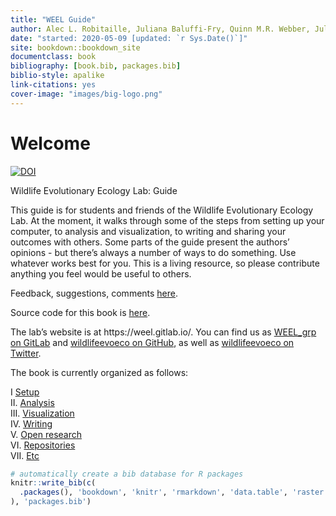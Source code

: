 ```yaml
--- 
title: "WEEL Guide"
author: Alec L. Robitaille, Juliana Baluffi-Fry, Quinn M.R. Webber, Julie W. Turner, Isabella C. Richmond, Christina M. Prokopenko, Katrien A. Kingdon
date: "started: 2020-05-09 [updated: `r Sys.Date()`]"
site: bookdown::bookdown_site
documentclass: book
bibliography: [book.bib, packages.bib]
biblio-style: apalike
link-citations: yes
cover-image: "images/big-logo.png"
---
```



# Welcome

[![DOI](https://zenodo.org/badge/DOI/10.5281/zenodo.5535039.svg)](https://doi.org/10.5281/zenodo.5535038)


Wildlife Evolutionary Ecology Lab: Guide


This guide is for students and friends of the Wildlife Evolutionary Ecology Lab.
At the moment, it walks through some of the steps from setting up your computer,
to analysis and visualization, to writing and sharing your outcomes with others.
Some parts of the guide present the authors' opinions - but there's always a
number of ways to do something. Use whatever works best for you. This is
a living resource, so please contribute anything you feel would be useful 
to others. 

Feedback, suggestions, comments [here](https://gitlab.com/weel/guide/-/issues). 

Source code for this book is [here](https://gitlab.com/weel/guide). 

The lab's website is at https://weel.gitlab.io/. You can find us as
[WEEL_grp on GitLab](https://gitlab.com/WEEL_grp) and [wildlifeevoeco on GitHub](https://github.com/wildlifeevoeco/), as well as [wildlifeevoeco on Twitter](https://twitter.com/wildlifeevoeco). 


The book is currently organized as follows:

I [Setup](#setup)  
II. [Analysis](#data-science)  
III. [Visualization](#ggplot2)  
IV. [Writing](#writing)  
V. [Open research](#git)  
VI. [Repositories](#weel-universe)  
VII. [Etc](#slides)  


```r
# automatically create a bib database for R packages
knitr::write_bib(c(
  .packages(), 'bookdown', 'knitr', 'rmarkdown', 'data.table', 'raster', 'sf', 'ggplot2', 'reactable'
), 'packages.bib')
```

